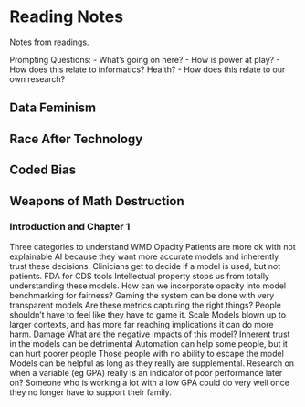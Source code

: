 # Reading Notes {#readingnotes}

Notes from readings.

Prompting Questions:
- What's going on here?
- How is power at play?
- How does this relate to informatics? Health?
- How does this relate to our own research?


## Data Feminism {#datafem}


## Race After Technology {#raceaftertech}


## Coded Bias {#codedbias}


## Weapons of Math Destruction {#womd}

### Introduction and Chapter 1

Three categories to understand WMD
Opacity
Patients are more ok with not explainable AI because they want more accurate models and inherently trust these decisions.
Clinicians get to decide if a model is used, but not patients. 
FDA for CDS tools
Intellectual property stops us from totally understanding these models.
How can we incorporate opacity into model benchmarking for fairness?
Gaming the system can be done with very transparent models
Are these metrics capturing the right things? People shouldn’t have to feel like they have to game it.
Scale
Models blown up to larger contexts, and has more far reaching implications it can do more harm.
Damage
What are the negative impacts of this model?
Inherent trust in the models can be detrimental
Automation can help some people, but it can hurt poorer people
Those people with no ability to escape the model
Models can be helpful as long as they really are supplemental. 
Research on when a variable (eg GPA) really is an indicator of poor performance later on?
Someone who is working a lot with a low GPA could do very well once they no longer have to support their family.

